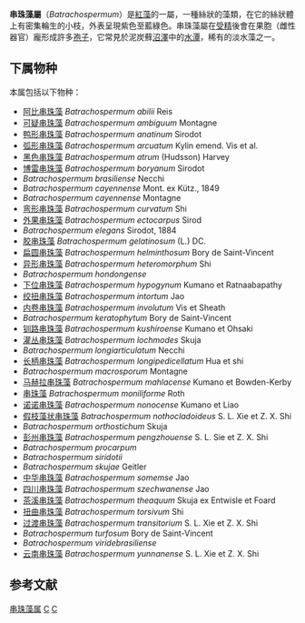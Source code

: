 {{Automatic taxobox
| taxon = Batrachospermum
| image = Batrachospermum moniliforme.jpg
| image_caption = ''Batrachospermum moniliforme''
| authority = Roth, 1797
| synonyms =
* ''Batrachosperma'' Bory de Saint-Vincent, 1822
* ''Batrachospermum'' Bory de Saint-Vincent, 1822
}}
'''串珠藻屬'''（''Batrachospermum''）是[[紅藻|紅藻]]的一屬，一種絲狀的藻類，在它的絲狀體上有密集輪生的小枝，外表呈現紫色至藍綠色。串珠藻屬在[[受精|受精]]後會在果胞（雌性器官）龐形成許多[[孢子|孢子]]，它常見於泥炭蘚[[沼澤|沼澤]]中的[[水潭|水潭]]，稀有的淡水藻之一。

==下属物种==
本属包括以下物种：
* [[阿比串珠藻|阿比串珠藻]] ''Batrachospermum abilii'' Reis 
* [[可疑串珠藻|可疑串珠藻]] ''Batrachospermum ambiguum'' Montagne 
* [[鸭形串珠藻|鸭形串珠藻]] ''Batrachospermum anatinum'' Sirodot 
* [[弧形串珠藻|弧形串珠藻]] ''Batrachospermum arcuatum'' Kylin emend. Vis et al. 
* [[黑色串珠藻|黑色串珠藻]] ''Batrachospermum atrum'' (Hudsson) Harvey
* [[博雷串珠藻|博雷串珠藻]] ''Batrachospermum boryanum'' Sirodot 
* ''Batrachospermum brasiliense'' Necchi
* ''Batrachospermum cayennense'' Mont. ex Kütz., 1849
* ''Batrachospermum cayennense'' Montagne
* [[弯形串珠藻|弯形串珠藻]] ''Batrachospermum curvatum'' Shi 
* [[外果串珠藻|外果串珠藻]] ''Batrachospermum ectocarpus'' Sirod 
* ''Batrachospermum elegans'' Sirodot, 1884
* [[胶串珠藻|胶串珠藻]] ''Batrachospermum gelatinosum'' (L.) DC.
* [[扁圆串珠藻|扁圆串珠藻]] ''Batrachospermum helminthosum'' Bory de Saint-Vincent
* [[异形串珠藻|异形串珠藻]] ''Batrachospermum heteromorphum'' Shi 
* ''Batrachospermum hondongense''
* [[下位串珠藻|下位串珠藻]] ''Batrachospermum hypogynum'' Kumano et Ratnaabapathy 
* [[绞扭串珠藻|绞扭串珠藻]] ''Batrachospermum intortum'' Jao 
* [[内卷串珠藻|内卷串珠藻]] ''Batrachospermum involutum'' Vis et Sheath 
* ''Batrachospermum keratophytum'' Bory de Saint-Vincent
* [[钏路串珠藻|钏路串珠藻]] ''Batrachospermum kushiroense'' Kumano et Ohsaki 
* [[灌丛串珠藻|灌丛串珠藻]] ''Batrachospermum lochmodes'' Skuja 
* ''Batrachospermum longiarticulatum'' Necchi
* [[长柄串珠藻|长柄串珠藻]] ''Batrachospermum longipedicellatum'' Hua et shi 
* ''Batrachospermum macrosporum'' Montagne
* [[马赫拉串珠藻|马赫拉串珠藻]] ''Batrachospermum mahlacense'' Kumano et Bowden-Kerby 
* [[串珠藻|串珠藻]] ''Batrachospermum moniliforme'' Roth 
* [[诺诺串珠藻|诺诺串珠藻]] ''Batrachospermum nonocense'' Kumano et Liao 
* [[假枝藻状串珠藻|假枝藻状串珠藻]] ''Batrachospermum nothocladoideus'' S. L. Xie et Z. X. Shi 
* ''Batrachospermum orthostichum'' Skuja
* [[彭州串珠藻|彭州串珠藻]] ''Batrachospermum pengzhouense'' S. L. Sie et Z. X. Shi 
* ''Batrachospermum procarpum''
* ''Batrachospermum siridotii''
* ''Batrachospermum skujae'' Geitler
* [[中华串珠藻|中华串珠藻]] ''Batrachospermum somemse'' Jao 
* [[四川串珠藻|四川串珠藻]] ''Batrachospermum szechwanense'' Jao 
* [[茶溪串珠藻|茶溪串珠藻]] ''Batrachospermum theaquum'' Skuja ex Entwisle et Foard 
* [[扭曲串珠藻|扭曲串珠藻]] ''Batrachospermum torsivum'' Shi 
* [[过渡串珠藻|过渡串珠藻]] ''Batrachospermum transitorium'' S. L. Xie et Z. X. Shi 
* ''Batrachospermum turfosum'' Bory de Saint-Vincent
* ''Batrachospermum viridebrasiliense''
* [[云南串珠藻|云南串珠藻]] ''Batrachospermum yunnanense'' S. L. Xie et Z. X. Shi 

==参考文献==
{{reflist}}

{{Taxonbar|from=Q9397134}}

[[Category:串珠藻属|]]
[[Category:串珠藻科|C]]
[[Category:_1797年描述的分类群|C]]